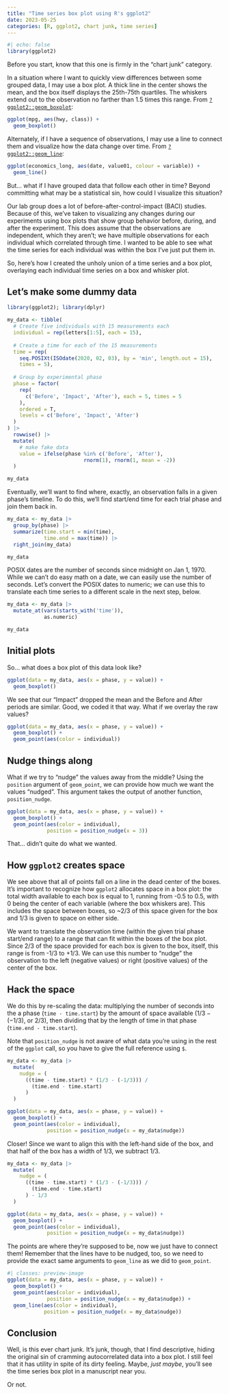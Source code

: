 ```yaml
---
title: "Time series box plot using R's ggplot2"
date: 2023-05-25
categories: [R, ggplot2, chart junk, time series]
---
```


```r
#| echo: false
library(ggplot2)
```


Before you start, know that this one is firmly in the "chart junk" category.

In a situation where I want to quickly view differences between some grouped data, I may use a box plot. A thick line in the center shows the mean, and the box itself displays the 25th-75th quartiles. The whiskers extend out to the observation no farther than 1.5 times this range. From [`?ggplot2::geom_boxplot`](https://ggplot2.tidyverse.org/reference/geom_boxplot.html#ref-examples):

```r
ggplot(mpg, aes(hwy, class)) +
  geom_boxplot()
```

Alternately, if I have a sequence of observations, I may use a line to connect them and visualize how the data change over time. From [`?ggplot2::geom_line`](https://ggplot2.tidyverse.org/reference/geom_path.html#ref-examples):

```r
ggplot(economics_long, aes(date, value01, colour = variable)) +
  geom_line()
```

But... what if I have grouped data that follow each other in time? Beyond committing what may be a statistical sin, how could I visualize this situation?

Our lab group does a lot of before-after-control-impact (BACI) studies. Because of this, we've taken to visualizing any changes during our experiments using box plots that show group behavior before, during, and after the experiment. This does assume that the observations are independent, which they aren't; we have multiple observations for each individual which correlated through time. I wanted to be able to see what the time series for each individual was within the box I've just put them in.

So, here's how I created the unholy union of a time series and a box plot, overlaying each individual time series on a box and whisker plot.

## Let's make some dummy data

```r
library(ggplot2); library(dplyr)

my_data <- tibble(
  # Create five individuals with 15 measurements each
  individual = rep(letters[1:5], each = 15),
  
  # Create a time for each of the 15 measurements
  time = rep(
    seq.POSIXt(ISOdate(2020, 02, 03), by = 'min', length.out = 15),
    times = 5),
  
  # Group by experimental phase
  phase = factor(
    rep(
      c('Before', 'Impact', 'After'), each = 5, times = 5
    ),
    ordered = T,
    levels = c('Before', 'Impact', 'After')
  )
) |> 
  rowwise() |> 
  mutate(
    # make fake data
    value = ifelse(phase %in% c('Before', 'After'),
                         rnorm(1), rnorm(1, mean = -2))
  )

my_data

```

Eventually, we'll want to find where, exactly, an observation falls in a given phase's timeline. To do this, we'll find start/end time for each trial phase and join them back in.

```r
my_data <- my_data |> 
  group_by(phase) |> 
  summarize(time.start = min(time),
            time.end = max(time)) |> 
  right_join(my_data)

my_data

```

POSIX dates are the number of seconds since midnight on Jan 1, 1970. While we can't do easy math on a date, we can easily use the number of seconds. Let's convert the POSIX dates to numeric; we can use this to translate each time series to a different scale in the next step, below.

```r
my_data <- my_data |> 
  mutate_at(vars(starts_with('time')),
            as.numeric)

my_data
```

## Initial plots

So... what does a box plot of this data look like?

```r
ggplot(data = my_data, aes(x = phase, y = value)) +
  geom_boxplot()
```

We see that our "Impact" dropped the mean and the Before and After periods are similar. Good, we coded it that way. What if we overlay the raw values?

```r
ggplot(data = my_data, aes(x = phase, y = value)) +
  geom_boxplot() +
  geom_point(aes(color = individual))
```

## Nudge things along

What if we try to "nudge" the values away from the middle? Using the `position` argument of `geom_point`, we can provide how much we want the values "nudged". This argument takes the output of another function, `position_nudge`. 

```r
ggplot(data = my_data, aes(x = phase, y = value)) +
  geom_boxplot() +
  geom_point(aes(color = individual),
             position = position_nudge(x = 3))
```

That... didn't quite do what we wanted.

## How `ggplot2` creates space

We see above that all of points fall on a line in the dead center of the boxes. It's important to recognize how `ggplot2` allocates space in a box plot: the total width available to each box is equal to 1, running from -0.5 to 0.5, with 0 being the center of each variable (where the box whiskers are). This includes the space between boxes, so \~2/3 of this space given for the box and 1/3 is given to space on either side.

We want to translate the observation time (within the given trial phase start/end range) to a range that can fit within the boxes of the box plot. Since 2/3 of the space provided for each box is given to the box, itself, this range is from -1/3 to +1/3. We can use this number to "nudge" the observation to the left (negative values) or right (positive values) of the center of the box.

## Hack the space

We do this by re-scaling the data: multiplying the number of seconds into the a phase (`time - time.start`) by the amount of space available ($1/3 - (-1/3)$, or $2/3$), then dividing that by the length of time in that phase (`time.end - time.start`).

Note that `position_nudge` is not aware of what data you're using in the rest of the `ggplot` call, so you have to give the full reference using `$`.

```r
my_data <- my_data |> 
  mutate(
    nudge = (
      ((time - time.start) * (1/3 - (-1/3))) /
        (time.end - time.start)
      )
  )

ggplot(data = my_data, aes(x = phase, y = value)) +
  geom_boxplot() +
  geom_point(aes(color = individual),
             position = position_nudge(x = my_data$nudge))
```

Closer! Since we want to align this with the left-hand side of the box, and that half of the box has a width of 1/3, we subtract 1/3.

```r
my_data <- my_data |> 
  mutate(
    nudge = (
      ((time - time.start) * (1/3 - (-1/3))) /
        (time.end - time.start)
      ) - 1/3
  )

ggplot(data = my_data, aes(x = phase, y = value)) +
  geom_boxplot() +
  geom_point(aes(color = individual),
             position = position_nudge(x = my_data$nudge))
```

The points are where they're supposed to be, now we just have to connect them! Remember that the lines have to be nudged, too, so we need to provide the exact same arguments to `geom_line` as we did to `geom_point`.

```r
#| classes: preview-image
ggplot(data = my_data, aes(x = phase, y = value)) +
  geom_boxplot() +
  geom_point(aes(color = individual),
             position = position_nudge(x = my_data$nudge)) +
  geom_line(aes(color = individual),
            position = position_nudge(x = my_data$nudge))
```

## Conclusion

Well, is this ever chart junk. It's junk, though, that I find descriptive, hiding the original sin of cramming autocorrelated data into a box plot. I still feel that it has utility in spite of its dirty feeling. Maybe, *just maybe*, you'll see the time series box plot in a manuscript near you.

Or not.
